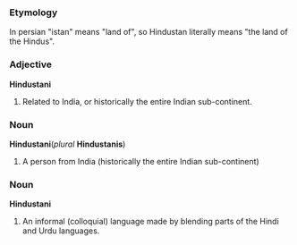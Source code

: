 ===Etymology===
In persian "istan" means "land of", so Hindustan literally means "the land of the Hindus".

===Adjective===
'''Hindustani''' 

# Related to India, or historically the entire Indian sub-continent.

===Noun===
'''Hindustani'''(''plural'' '''Hindustanis''')
# A person from India (historically the entire Indian sub-continent)

===Noun===
'''Hindustani'''
# An informal (colloquial) language made by blending parts of the Hindi and Urdu languages.